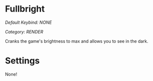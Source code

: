 # Fullbright
*Default Keybind: NONE*

*Category: RENDER*

Cranks the game's brightness to max and allows you to see in the dark.

# Settings
None!